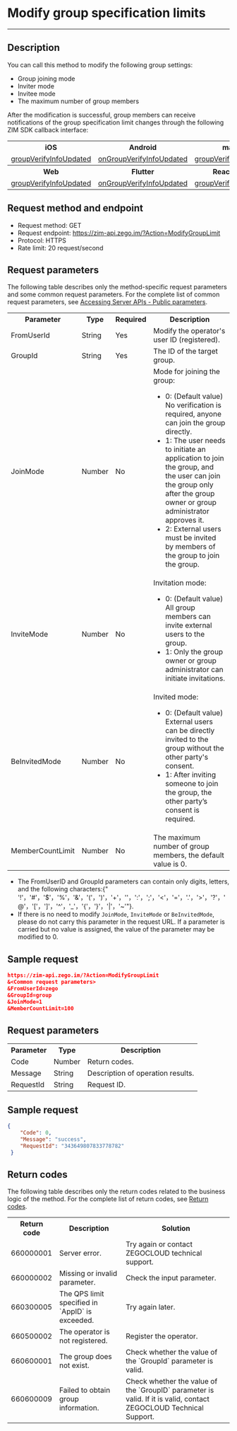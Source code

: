 # Modify group specification limits

- - -

## Description
You can call this method to modify the following group settings:
- Group joining mode
- Inviter mode
- Invitee mode
- The maximum number of group members


After the modification is successful, group members can receive notifications of the group specification limit changes through the following ZIM SDK callback interface:

<table>

<tbody><tr>
<th>iOS</th>
<th>Android</th>
<th>macOS</th>
<th>Windows</th>
</tr>
<tr>
<td><a href="https://docs.zegocloud.com/article/api?doc=zim_API~objective-c_ios~protocol~ZIMEventHandler#zim-group-verify-info-updated-operated-info-group-id" rel="noreferrer noopenner">groupVerifyInfoUpdated</a></td>
<td><a href="https://docs.zegocloud.com/article/api?doc=zim_API~java_android~class~ZIMEventHandler#on-group-verify-info-updated" rel="noreferrer noopenner">onGroupVerifyInfoUpdated</a></td>
<td><a href="https://docs.zegocloud.com/article/api?doc=zim_API~objective-c_macos~protocol~ZIMEventHandler#zim-group-verify-info-updated-operated-info-group-id" rel="noreferrer noopenner">groupVerifyInfoUpdated</a></td>
<td><a href="https://docs.zegocloud.com/article/api?doc=zim_API~cpp_windows~class~ZIMEventHandler#on-group-verify-info-updated" rel="noreferrer noopenner">onGroupVerifyInfoUpdated</a></td>
</tr>
<tr>
<th>Web</th>
<th>Flutter</th>
<th>React Native</th>
<th></th>
<th></th>
<th></th>
</tr>
<tr>
<td><a href="https://docs.zegocloud.com/article/api?doc=zim_API~javascript_web~interface~ZIMEventHandler#group-verify-info-updated" rel="noreferrer noopenner">groupVerifyInfoUpdated</a></td>
<td><a href="https://pub.dev/documentation/zego_zim/latest/zego_zim/ZIMEventHandler/onGroupVerifyInfoUpdated.html" rel="noreferrer noopenner">onGroupVerifyInfoUpdated</a></td>
<td><a href="https://docs.zegocloud.com/article/api?doc=zim_API~javascript_react_native~interface~ZIMEventHandler#group-verify-info-updated" rel="noreferrer noopenner">groupVerifyInfoUpdated</a></td>
<td></td>
<td></td>
<td></td>
</tr>
</tbody></table>

## Request method and endpoint

- Request method: GET
- Request endpoint: https://zim-api.zego.im/?Action=ModifyGroupLimit
- Protocol: HTTPS
- Rate limit: 20 request/second


## Request parameters

The following table describes only the method-specific request parameters and some common request parameters. For the complete list of common request parameters, see [Accessing Server APIs - Public parameters](../Accessing%20Server%20APIs.mdx#public-parameters).

<table>

<tbody><tr data-row-level="1">
<th>Parameter</th>
<th>Type</th>
<th>Required</th>
<th>Description</th>
</tr>
<tr data-row-level="2">
<td>FromUserId</td>
<td>String</td>
<td>Yes</td>
<td>Modify the operator's user ID (registered).</td>
</tr>
<tr data-row-level="3">
<td>GroupId</td>
<td>String</td>
<td>Yes</td>
<td>The ID of the target group.</td>
</tr>
<tr data-row-level="4">
<td>JoinMode</td>
<td>Number</td>
<td>No</td>
<td>Mode for joining the group:
<ul><li>0: (Default value) No verification is required, anyone can join the group directly.</li><li>1: The user needs to initiate an application to join the group, and the user can join the group only after the group owner or group administrator approves it.</li><li>2: External users must be invited by members of the group to join the group.</li></ul></td>
</tr>
<tr data-row-level="5">
<td>InviteMode</td>
<td>Number</td>
<td>No</td>
<td>Invitation mode:
<ul><li>0: (Default value) All group members can invite external users to the group.</li><li>1: Only the group owner or group administrator can initiate invitations.</li></ul></td>
</tr>
<tr data-row-level="6">
<td>BeInvitedMode</td>
<td>Number</td>
<td>No</td>
<td>Invited mode:
<ul><li>0: (Default value) External users can be directly invited to the group without the other party's consent. </li><li>1: After inviting someone to join the group, the other party’s consent is required. </li></ul></td>
</tr>
<tr data-row-level="7">
<td>MemberCountLimit</td>
<td>Number</td>
<td>No</td>
<td>The maximum number of group members, the default value is 0.</td>
</tr>
</tbody></table>

<Note title="Note">

  - The FromUserID and GroupId parameters can contain only digits, letters, and the following characters:{" '!'，'#'，'$'，'%'，'&'，'('，')'，'+'，''，':'，';'，'<'，'='，'.'，'>'，'?'，'@'，'['，']'，'^'，'_'，'{'，'}'，'|'，'~'"}.
  - If there is no need to modify `JoinMode`, `InviteMode` or `BeInvitedMode`, please do not carry this parameter in the request URL. If a parameter is carried but no value is assigned, the value of the parameter may be modified to 0.

</Note>


## Sample request

```json
https://zim-api.zego.im/?Action=ModifyGroupLimit
&<Common request parameters>
&FromUserId=zego
&GroupId=group
&JoinMode=1
&MemberCountLimit=100
```

## Request parameters

<table>

<tbody><tr data-row-level="1">
<th>Parameter</th>
<th>Type</th>
<th>Description</th>
</tr>
<tr data-row-level="2">
<td>Code</td>
<td>Number</td>
<td>Return codes.</td>
</tr>
<tr data-row-level="3">
<td>Message</td>
<td>String</td>
<td>Description of operation results.</td>
</tr>
<tr data-row-level="4">
<td>RequestId</td>
<td>String</td>
<td>Request ID.</td>
</tr>
</tbody></table>


## Sample request

```json
{
    "Code": 0,
    "Message": "success",
    "RequestId": "343649807833778782"
 }
```

## Return codes

The following table describes only the return codes related to the business logic of the method. For the complete list of return codes, see [Return codes](../Return%20codes.mdx).


<table>

<tbody><tr>
<th>Return code</th>
<th>Description</th>
<th>Solution</th>
</tr>
<tr>
<td>660000001</td>
<td>Server error. </td>
<td>Try again or contact ZEGOCLOUD technical support. </td>
</tr>
<tr>
<td>660000002</td>
<td>Missing or invalid parameter. </td>
<td>Check the input parameter. </td>
</tr>
<tr>
<td>660300005</td>
<td>The QPS limit specified in `AppID` is exceeded. </td>
<td>Try again later. </td>
</tr>
<tr>
<td>660500002</td>
<td>The operator is not registered. </td>
<td>Register the operator. </td>
</tr>
<tr>
<td>660600001</td>
<td>The group does not exist.</td>
<td>Check whether the value of the `GroupId` parameter is valid. </td>
</tr>
<tr>
<td>660600009</td>
<td>Failed to obtain group information. </td>
<td>Check whether the value of the `GroupID` parameter is valid. If it is valid, contact ZEGOCLOUD Technical Support. </td>
</tr>
</tbody></table>
